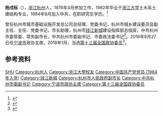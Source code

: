 '''杨戌标'''（{{bd|1956年|9月||catIdx=Yang杨}}），[[浙江|浙江]][[杭州|杭州]]人，1976年4月参加工作，1982年毕业于[[浙江大学|浙江大学]]土木系土建结构专业，1984年8月加入中共，在职研究生学历。<ref>{{cite web |url=http://news.163.com/16/0829/13/BVL1F3KC00014JB5.html |language= |title=唐一军辞去宁波市政协主席职务 杨戌标当选市政协主席(简历) |publisher=中国经济网 |date=2016-08-29 |accessdate= |archive-url=https://web.archive.org/web/20170305012307/http://news.163.com/16/0829/13/BVL1F3KC00014JB5.html |archive-date=2017-03-05 |dead-url=yes }}</ref>

曾任杭州市城市基础设施开发总公司总经理、党委书记，杭州市城乡建设委员会副主任、主任、党委书记，市长助理，杭州市[[钱江新城|钱江新城]]建设指挥部总指挥，中共杭州市委常委、常务副市长，中共杭州市委副书记、市委政法委书记<ref>{{cite web |url=http://zjnews.zjol.com.cn/rsdt/zxrm/201608/t20160824_1868185.shtml |language= |title=杨戌标提名为宁波市政协主席候选人 |publisher=2016年08月24日 |date=中国宁波网 |accessdate= |archive-date=2019年8月10日 |archive-url=https://web.archive.org/web/20190810204800/http://zjnews.zjol.com.cn/rsdt/zxrm/201608/t20160824_1868185.shtml |dead-url=no }}</ref>。2016年8月27日任[[宁波市|宁波市]]政协主席。2018年1月，当选[[中国人民政治协商会议第十三届全国委员会委员名单|第十三届全国政协委员]]<ref>{{Cite web|url=http://sports.163.com/18/0126/06/D92BRKK400051C89.html|title=中国人民政治协商会议第十三届全国委员会委员名单|accessdate=2018-01-26|last=|work=网易|archive-url=https://web.archive.org/web/20180127143232/http://sports.163.com/18/0126/06/D92BRKK400051C89.html|archive-date=2018-01-27|dead-url=yes}}</ref>。

== 参考资料 ==
{{reflist}}
{{start box}}
{{s-par|prc-lcppcc}}
{{s-before|[[唐一军|唐一军]]}}
{{s-title|[[中国人民政治协商会议宁波市委员会|中国人民政治协商会议宁波市委员会]]主席|2016年8月－2020年4月}}
{{s-after|[[徐宇宁|徐宇宁]]}}
{{end box}}
{{中华人民共和国宁波市正职领导人}}

{{DEFAULTSORT:Yang杨}}
[[Category:杨姓|SHU]]
[[Category:杭州人|Category:杭州人]]
[[Category:浙江大學校友|Category:浙江大學校友]]
[[Category:中国共产党党员_(1984年入党)|Category:中国共产党党员 (1984年入党)]]
[[Category:钱江新城|Category:钱江新城]]
[[Category:杭州市人民政府副市长|Category:杭州市人民政府副市长]]
[[Category:中共杭州市委副书记|Category:中共杭州市委副书记]]
[[Category:宁波市政协主席|Category:宁波市政协主席]]
[[Category:第十三届全国政协委员|Category:第十三届全国政协委员]]